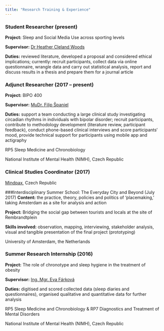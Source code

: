 ```yaml
---
title: "Research Training & Experience"
---
```

### Student Researcher (present)
**Project:** Sleep and Social Media Use across sporting levels

**Supervisor:** [Dr Heather Cleland Woods](https://www.gla.ac.uk/schools/psychology/staff/heatherwoods/)

**Duties:** reviewed literature, developed a proposal and considered ethical implications; currently: recruit participants, collect data via online questionnaire, wrangle data and carry out statistical analysis, report and discuss results in a thesis and prepare them for a journal article

### Adjunct Researcher (2017 – present)
**Project:** BIPO 400

**Supervisor:** [MuDr. Filip Španiel](https://www.researchgate.net/profile/Filip_Spaniel)

**Duties:** support a team conducting a large clinical study investigating circadian rhythms in individuals with bipolar disorder; recruit participants, contribute to methodology development (literature review, participant feedback), conduct phone-based clinical interviews and score participants‘ mood, provide technical support for participants using mobile app and actigraphy 

RP5 Sleep Medicine and Chronobiology

National Institute of Mental Health (NIMH), Czech Republic

### Clinical Studies Coordinator (2017)
[Mindpax](https://mindpax.me/en/), Czech Republic

###Interdisciplinary Summer School: The Everyday City and Beyond (July 2017)
**Content:** the practice, theory, policies and politics of ‘placemaking,' taking Amsterdam as a site for analysis and action

**Project:** Bridging the social gap between tourists and locals at the site of Rembrandtplein

**Skills involved:** observation, mapping, interviewing, stakeholder analysis, visual and tangible presentation of the final project (prototyping)   

University of Amsterdam, the Netherlands 


### Summer Research Internship (2016)
**Project:** The role of chronotype and sleep hygiene in the treatment of obesity 

**Supervisor:** [Ing. Mgr. Eva Fárková](http://www.nudz.cz/en/employee/?id=521)

**Duties:** digitised and scored collected data (sleep diaries and questionnaires), organised qualitative and quantitative data for further analysis

RP5 Sleep Medicine and Chronobiology & RP7 Diagnostics and Treatment of Mental Disorders 

National Institute of Mental Health (NIMH), Czech Republic 


